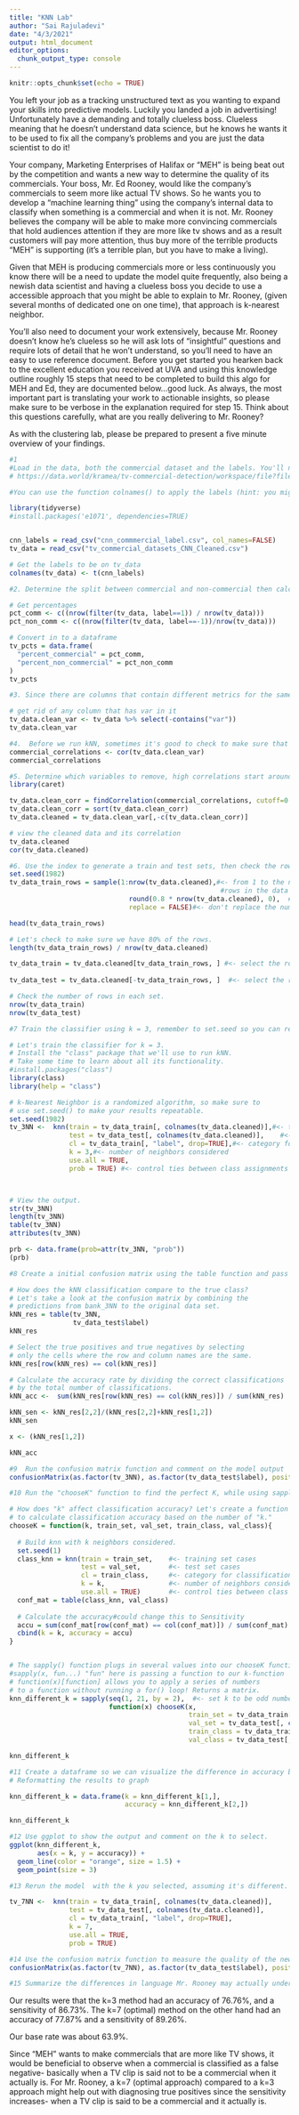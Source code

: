```yaml
---
title: "KNN Lab"
author: "Sai Rajuladevi"
date: "4/3/2021"
output: html_document
editor_options: 
  chunk_output_type: console
---
```


```r
knitr::opts_chunk$set(echo = TRUE)
```

You left your job as a tracking unstructured text as you wanting to expand your skills into predictive models.  Luckily you landed a job in advertising! Unfortunately have a demanding and totally clueless boss. Clueless meaning that he doesn't understand data science, but he knows he wants it to be used to fix all the company's problems and you are just the data scientist to do it! 

Your company, Marketing Enterprises of Halifax or "MEH" is being beat out by the competition and wants a new way to determine the quality of its commercials. Your boss, Mr. Ed Rooney, would like the company's commercials to seem more like actual TV shows. So he wants you to develop a "machine learning thing" using the company’s internal data to classify when something is a commercial and when it is not. Mr. Rooney believes the company will be able to make more convincing commercials that hold audiences attention if they are more like tv shows and as a result customers will pay more attention, thus buy more of the terrible products "MEH" is supporting (it's a terrible plan, but you have to make a living). 

Given that MEH is producing commercials more or less continuously you know there will be a need to update the model quite frequently, also being a newish data scientist and having a clueless boss you decide to use a accessible approach that you might be able to explain to Mr. Rooney, (given several months of dedicated one on one time), that approach is k-nearest neighbor. 

You'll also need to document your work extensively, because Mr. Rooney doesn't know he's clueless so he will ask lots of "insightful" questions and require lots of detail that he won't understand, so you'll need to have an easy to use reference document. Before you get started you hearken back to the excellent education you received at UVA and using this knowledge outline roughly 15 steps that need to be completed to build this algo for MEH and Ed, they are documented below...good luck. As always, the most important part is translating your work to actionable insights, so please make sure to be verbose in the explanation required for step 15. Think about this questions carefully, what are you really delivering to Mr. Rooney? 

As with the clustering lab, please be prepared to present a five minute overview of your findings. 
 

```r
#1
#Load in the data, both the commercial dataset and the labels. You'll need to the place the labels on the columns. The dataset "tv_commercialsets-CNN_Cleaned.csv",  is data collected about the features of commercials on CNN. We can try to predict what segments of video are commercials based on their audio and video components. More information on the datasets can be found data.world:
# https://data.world/kramea/tv-commercial-detection/workspace/file?filename=tv_commercial_datasets%2FBBC_Cleaned.csv

#You can use the function colnames() to apply the labels (hint: you might need to reshape the labels to make this work)

library(tidyverse)
#install.packages('e1071', dependencies=TRUE)


cnn_labels = read_csv("cnn_commmercial_label.csv", col_names=FALSE)
tv_data = read_csv("tv_commercial_datasets_CNN_Cleaned.csv")

# Get the labels to be on tv_data
colnames(tv_data) <- t(cnn_labels)

```

```r
#2. Determine the split between commercial and non-commercial then calculate the base rate, assume 1 is the commercial label and -1 is the non-commercial label 

# Get percentages
pct_comm <- c((nrow(filter(tv_data, label==1)) / nrow(tv_data)))
pct_non_comm <- c((nrow(filter(tv_data, label==-1))/nrow(tv_data)))

# Convert in to a dataframe
tv_pcts = data.frame(  
  "percent_commercial" = pct_comm,
  "percent_non_commercial" = pct_non_comm
)  
tv_pcts
```

```r
#3. Since there are columns that contain different metrics for the same variable (i.e. any column that ends in 'mn' is the mean of that variable, while any column that ends in 'var' is the variance of that variable), we don't need to keep both, drop all the columns that include var

# get rid of any column that has var in it
tv_data.clean_var <- tv_data %>% select(-contains("var"))
tv_data.clean_var
```

```r
#4.  Before we run kNN, sometimes it's good to check to make sure that our variables are not highly correlated. Use the cor() function on 'your_dataframe', label it 'commercial_correlations', and view the data, because remember kNN doesn't work well in high dimensions. 
commercial_correlations <- cor(tv_data.clean_var)
commercial_correlations
```

```r
#5. Determine which variables to remove, high correlations start around .7 or below -.7 I would especially remove variables that appear to be correlated with more than one variable. List your rationale here:
library(caret)

tv_data.clean_corr = findCorrelation(commercial_correlations, cutoff=0.7) # putt any value as a "cutoff" 
tv_data.clean_corr = sort(tv_data.clean_corr)
tv_data.cleaned = tv_data.clean_var[,-c(tv_data.clean_corr)]

# view the cleaned data and its correlation
tv_data.cleaned
cor(tv_data.cleaned)

```

```r
#6. Use the index to generate a train and test sets, then check the row counts to be safe. 
set.seed(1982)
tv_data_train_rows = sample(1:nrow(tv_data.cleaned),#<- from 1 to the number of 
                                                     #rows in the data set
                              round(0.8 * nrow(tv_data.cleaned), 0),  #<- multiply the number of rows by 0.8 and round the decimals
                              replace = FALSE)#<- don't replace the numbers

head(tv_data_train_rows)

# Let's check to make sure we have 80% of the rows. 
length(tv_data_train_rows) / nrow(tv_data.cleaned)

tv_data_train = tv_data.cleaned[tv_data_train_rows, ] #<- select the rows identified in the bank_data_train_rows data
                                                    
tv_data_test = tv_data.cleaned[-tv_data_train_rows, ]  #<- select the rows that weren't identified in the bank_data_train_rows data

# Check the number of rows in each set.
nrow(tv_data_train)
nrow(tv_data_test)
```

```r
#7 Train the classifier using k = 3, remember to set.seed so you can repeat the output and to use the labels as a vector for the class (not a index of the dataframe)

# Let's train the classifier for k = 3. 
# Install the "class" package that we'll use to run kNN.
# Take some time to learn about all its functionality.
#install.packages("class") 
library(class)
library(help = "class")  

# k-Nearest Neighbor is a randomized algorithm, so make sure to
# use set.seed() to make your results repeatable.
set.seed(1982)
tv_3NN <-  knn(train = tv_data_train[, colnames(tv_data.cleaned)],#<- training set cases
               test = tv_data_test[, colnames(tv_data.cleaned)],    #<- test set cases
               cl = tv_data_train[, "label", drop=TRUE],#<- category for true classification
               k = 3,#<- number of neighbors considered
               use.all = TRUE,
               prob = TRUE) #<- control ties between class assignments If true, all distances equal to the kth largest are included



# View the output.
str(tv_3NN)
length(tv_3NN)
table(tv_3NN)
attributes(tv_3NN)

prb <- data.frame(prob=attr(tv_3NN, "prob"))
(prb)

```


```r
#8 Create a initial confusion matrix using the table function and pass it to a object. (xx <- your confusion matrix)

# How does the kNN classification compare to the true class?
# Let's take a look at the confusion matrix by combining the 
# predictions from bank_3NN to the original data set.
kNN_res = table(tv_3NN,
                tv_data_test$label)
kNN_res

# Select the true positives and true negatives by selecting
# only the cells where the row and column names are the same.
kNN_res[row(kNN_res) == col(kNN_res)]

# Calculate the accuracy rate by dividing the correct classifications
# by the total number of classifications.
kNN_acc <-  sum(kNN_res[row(kNN_res) == col(kNN_res)]) / sum(kNN_res)

kNN_sen <- kNN_res[2,2]/(kNN_res[2,2]+kNN_res[1,2])
kNN_sen

x <- (kNN_res[1,2])

kNN_acc
```

```r
#9  Run the confusion matrix function and comment on the model output
confusionMatrix(as.factor(tv_3NN), as.factor(tv_data_test$label), positive = "1", dnn=c("Prediction", "Actual"), mode = "sens_spec")
```

```r
#10 Run the "chooseK" function to find the perfect K, while using sapply() function on chooseK() to test k from 1 to 21 (only selecting the odd numbers), and set the train_set argument to 'commercial_train', val_set to 'commercial_test', train_class to the "label"   column of 'commercial_train', and val_class to the "label" column of 'commercial_test'. Label this  "knn_diff_k_com"

# How does "k" affect classification accuracy? Let's create a function
# to calculate classification accuracy based on the number of "k."
chooseK = function(k, train_set, val_set, train_class, val_class){
  
  # Build knn with k neighbors considered.
  set.seed(1)
  class_knn = knn(train = train_set,    #<- training set cases
                  test = val_set,       #<- test set cases
                  cl = train_class,     #<- category for classification
                  k = k,                #<- number of neighbors considered
                  use.all = TRUE)       #<- control ties between class assignments#   If true, all distances equal to the kth largest are included
  conf_mat = table(class_knn, val_class)
  
  # Calculate the accuracy#could change this to Sensitivity 
  accu = sum(conf_mat[row(conf_mat) == col(conf_mat)]) / sum(conf_mat)                         
  cbind(k = k, accuracy = accu)
}


# The sapply() function plugs in several values into our chooseK function.
#sapply(x, fun...) "fun" here is passing a function to our k-function
# function(x)[function] allows you to apply a series of numbers
# to a function without running a for() loop! Returns a matrix.
knn_different_k = sapply(seq(1, 21, by = 2),  #<- set k to be odd number from 1 to 21
                         function(x) chooseK(x, 
                                             train_set = tv_data_train[, colnames(tv_data.cleaned)],
                                             val_set = tv_data_test[, colnames(tv_data.cleaned)],
                                             train_class = tv_data_train[, "label", drop=TRUE],
                                             val_class = tv_data_test[, "label", drop=TRUE]))

knn_different_k
```

```r
#11 Create a dataframe so we can visualize the difference in accuracy based on K, convert the matrix to a dataframe
# Reformatting the results to graph

knn_different_k = data.frame(k = knn_different_k[1,],
                             accuracy = knn_different_k[2,])

knn_different_k

```

```r
#12 Use ggplot to show the output and comment on the k to select.
ggplot(knn_different_k,
       aes(x = k, y = accuracy)) +
  geom_line(color = "orange", size = 1.5) +
  geom_point(size = 3)

```

```r
#13 Rerun the model  with the k you selected, assuming it's different. 

tv_7NN <-  knn(train = tv_data_train[, colnames(tv_data.cleaned)],
               test = tv_data_test[, colnames(tv_data.cleaned)],
               cl = tv_data_train[, "label", drop=TRUE],
               k = 7,
               use.all = TRUE,
               prob = TRUE)

```

```r
#14 Use the confusion matrix function to measure the quality of the new model.
confusionMatrix(as.factor(tv_7NN), as.factor(tv_data_test$label), positive = "1", dnn=c("Prediction", "Actual"), mode = "sens_spec")
```

```r
#15 Summarize the differences in language Mr. Rooney may actually understand. Include a discussion on which approach k=3 or k="optimal" is the better method moving forward for "MEH". Most importantly draft comments about the overall approach and model quality as it relates to addressing the problem proposed by Ed. 
```

Our results were that the k=3 method had an accuracy of 76.76%, and a sensitivity of 86.73%. The k=7 (optimal) method on the other hand had an accuracy of 77.87% and a sensitivity of 89.26%.

Our base rate was about 63.9%. 

Since "MEH" wants to make commercials that are more like TV shows, it would be beneficial to observe when a commercial is classified as a false negative- basically when a TV clip is said not to be a commercial when it actually is. For Mr. Rooney, a k=7 (optimal approach) compared to a k=3 approach might help out with diagnosing true positives since the sensitivity increases- when a TV clip is said to be a commercial and it actually is. 
